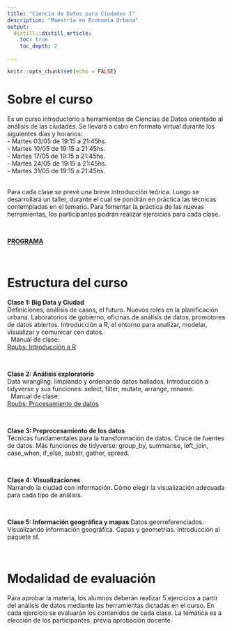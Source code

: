 ```yaml
---
title: "Ciencia de Datos para Ciudades I"
description: "Maestría en Economía Urbana"
output:
  distill::distill_article:
    toc: true
    toc_depth: 2

---
```


```r
knitr::opts_chunk$set(echo = FALSE)
```


# Sobre el curso

Es un curso introductorio a herramientas de Ciencias de Datos orientado al análisis de las ciudades. Se llevará a cabo en formato virtual durante los siguientes días y horarios:  
- Martes 03/05 de 19:15 a 21:45hs.   
- Martes 10/05 de 19:15 a 21:45hs.   
- Martes 17/05 de 19:15 a 21:45hs.   
- Martes 24/05 de 19:15 a 21:45hs.   
- Martes 31/05 de 19:15 a 21:45hs.   
&nbsp;

Para cada clase se prevé una breve introducción teórica. Luego se desarrollará un taller, durante el cual se pondrán en práctica las técnicas contempladas en el temario. Para fomentar la práctica de las nuevas herramientas, los participantes podrán realizar ejercicios para cada clase.

&nbsp;
&nbsp;

[**PROGRAMA**](https://github.com/paulavidela/utdt_cienciadedatos/raw/main/programas/2022-MEU-CIENCIA_DE_DATOS_1.pdf)


&nbsp;
&nbsp;

# Estructura del curso

**Clase 1: Big Data y Ciudad**  
Definiciones, análisis de casos, el futuro. Nuevos roles en la planificación urbana. Laboratorios de gobierno, oficinas de análisis de datos, promotores de datos abiertos. Introducción a R, el entorno para analizar, modelar, visualizar y comunicar con datos.   
&nbsp; 
Manual de clase:  
[Rpubs: Introducción a R](https://rpubs.com/angiescetta/EPP_PRACTICA1)


&nbsp; 

**Clase 2: Análisis exploratorio**  
Data wrangling: limpiando y ordenando datos hallados. Introducción a tidyverse y sus funciones: select, filter, mutate, arrange, rename.   
&nbsp; 
Manual de clase:  
[Rpubs: Procesamiento de datos](https://rpubs.com/angiescetta/EPP_PRACTICA2)

&nbsp; 

**Clase 3: Preprocesamiento de los datos**  
Técnicas fundamentales para la transformación de datos. Cruce de fuentes de datos. Más funciones de tidyverse: group_by, summarise, left_join, case_when, if_else, substr, gather, spread.  

&nbsp; 

**Clase 4: Visualizaciones**  
Narrando la ciudad con información. Cómo elegir la visualización adecuada para cada tipo de análisis.  

&nbsp; 

**Clase 5: Información geográfica y mapas**
Datos georreferenciados. Visualizando información geográfica. Capas y geometrías. Introducción al paquete sf.

&nbsp;

# Modalidad de evaluación

Para aprobar la materia, los alumnos deberán realizar 5 ejercicios  a partir del análisis de datos mediante las herramientas dictadas en el curso. En cada ejercicio se evaluarán los contenidos de cada clase. La temática es a elección de los participantes, previa aprobación docente.  



